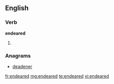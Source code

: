 ==English==

===Verb===
'''endeared'''

# {{past of|[[endear]]}}

===Anagrams===
* [[deadener#English|deadener]]

[[fr:endeared]]
[[mg:endeared]]
[[te:endeared]]
[[vi:endeared]]